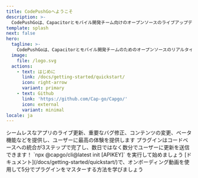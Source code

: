 ```yaml
---
title: CodePushGoへようこそ
description: >-
  CodePushGoは、Capacitorとモバイル開発チーム向けのオープンソースのライブアップデートプラットフォームで、ユーザーへのライブアップデートを数日ではなく数分で配信することができます。
template: splash
next: false
hero:
  tagline: >-
    CodePushGoは、Capacitorとモバイル開発チームのためのオープンソースのリアルタイムアップデートプラットフォームで、数日ではなく数分でユーザーにアップデートを提供することができます
  image:
    file: /logo.svg
  actions:
    - text: はじめに
      link: /docs/getting-started/quickstart/
      icon: right-arrow
      variant: primary
    - text: Github
      link: 'https://github.com/Cap-go/Capgo/'
      icon: external
      variant: minimal
locale: ja
---
```



<CardGrid stagger>
  <Card title="リアルタイム更新の力" icon="rocket">
    シームレスなアプリのライブ更新、重要なバグ修正、コンテンツの変更、ベータ機能などを提供し、ユーザーに最高の体験を提供します
  </Card>
  <Card title="簡単な統合" icon="pencil">
    プラグインはコードベースへの統合が3ステップで完了し、数日ではなく数分でユーザーに更新を送信できます！
  </Card>
  <Card title="インストール" icon="setting">
    `npx @capgo/cli@latest init [APIKEY]` を実行して始めましょう
  </Card>
  <Card title="詳細なドキュメント" icon="open-book">
    [ドキュメント](/docs/getting-started/quickstart/)で、オンボーディング動画を使用して5分でプラグインをマスターする方法を学びましょう
  </Card>
</CardGrid>